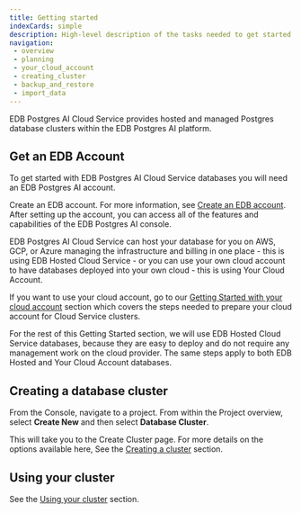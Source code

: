 ```yaml
---
title: Getting started
indexCards: simple
description: High-level description of the tasks needed to get started with EDB Postgres AI Cloud Service.
navigation:
 - overview
 - planning
 - your_cloud_account
 - creating_cluster
 - backup_and_restore
 - import_data
---
```


EDB Postgres AI Cloud Service provides hosted and managed Postgres database clusters within the EDB Postgres AI platform. 

## Get an EDB Account

To get started with EDB Postgres AI Cloud Service databases you will need an EDB Postgres AI account.

Create an EDB account. For more information, see [Create an EDB account](../../console/#accessing-the-edb-postgres-ai-console). After setting up the account, you can access all of the features and capabilities of the EDB Postgres AI console. 

EDB Postgres AI Cloud Service can host your database for you on AWS, GCP, or Azure managing the infrastructure and billing in one place - this is using EDB Hosted Cloud Service - or you can use your own cloud account to have databases deployed into your own cloud - this is using Your Cloud Account.

If you want to use your cloud account, go to our [Getting Started with your cloud account](your_cloud_account/getting_started_with_your_cloud_account) section which covers the steps needed to prepare your cloud account for Cloud Service clusters.

For the rest of this Getting Started section, we will use EDB Hosted Cloud Service databases, because they are easy to deploy and do not require any management work on the cloud provider. The same steps apply to both EDB Hosted and Your Cloud Account databases.

## Creating a database cluster

From the Console, navigate to a project. From within the Project overview, select **Create New** and then select **Database Cluster**.

This will take you to the Create Cluster page. For more details on the options available here, See the [Creating a cluster](../creating_a_cluster/) section. 

## Using your cluster

See the [Using your cluster](../using_cluster/) section.


